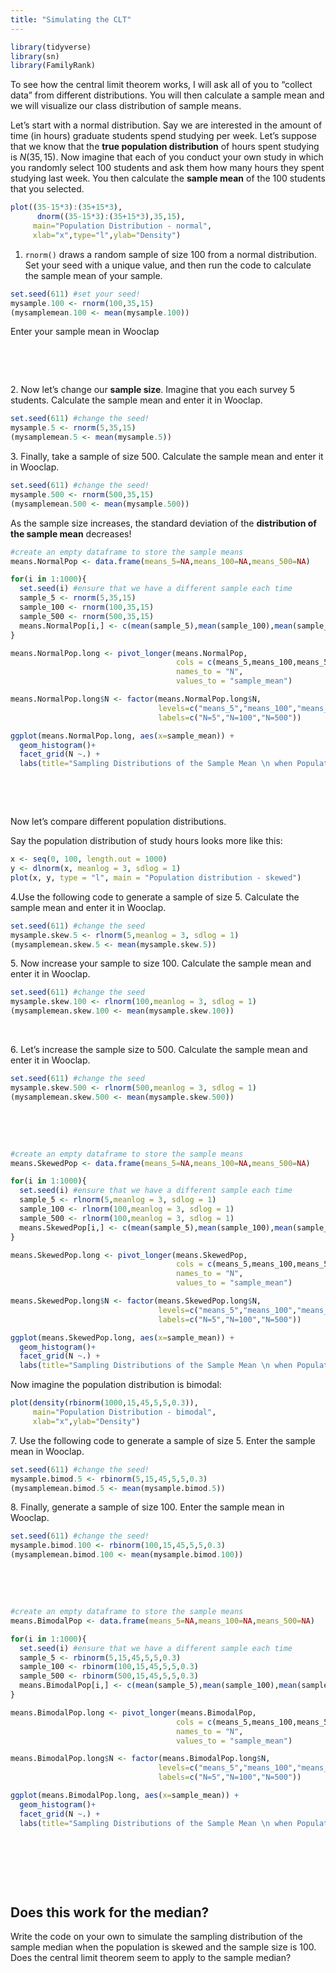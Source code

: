```yaml
---
title: "Simulating the CLT"
---
```


```r
library(tidyverse)
library(sn)
library(FamilyRank)
```

To see how the central limit theorem works, I will ask all of you to "collect data" from different distributions. You will then calculate a sample mean and we will visualize our class distribution of sample means.

Let's start with a normal distribution. Say we are interested in the amount of time (in hours) graduate students spend studying per week. Let's suppose that we know that the **true population distribution** of hours spent studying is $N(35,15)$. Now imagine that each of you conduct your own study in which you randomly select 100 students and ask them how many hours they spent studying last week. You then calculate the **sample mean** of the 100 students that you selected.

```r
plot((35-15*3):(35+15*3),
      dnorm((35-15*3):(35+15*3),35,15),
     main="Population Distribution - normal",
     xlab="x",type="l",ylab="Density")
```

1.  `rnorm()` draws a random sample of size 100 from a normal distribution. Set your seed with a unique value, and then run the code to calculate the sample mean of your sample.

```r
set.seed(611) #set your seed!
mysample.100 <- rnorm(100,35,15)
(mysamplemean.100 <- mean(mysample.100))
```

Enter your sample mean in Wooclap

 

 

2\. Now let's change our **sample size**. Imagine that you each survey 5 students. Calculate the sample mean and enter it in Wooclap.

```r
set.seed(611) #change the seed!
mysample.5 <- rnorm(5,35,15)
(mysamplemean.5 <- mean(mysample.5))
```

3\. Finally, take a sample of size 500. Calculate the sample mean and enter it in Wooclap.

```r
set.seed(611) #change the seed!
mysample.500 <- rnorm(500,35,15)
(mysamplemean.500 <- mean(mysample.500))
```

As the sample size increases, the standard deviation of the **distribution of the sample mean** decreases!

```r
#create an empty dataframe to store the sample means 
means.NormalPop <- data.frame(means_5=NA,means_100=NA,means_500=NA) 

for(i in 1:1000){
  set.seed(i) #ensure that we have a different sample each time
  sample_5 <- rnorm(5,35,15)
  sample_100 <- rnorm(100,35,15)
  sample_500 <- rnorm(500,35,15)
  means.NormalPop[i,] <- c(mean(sample_5),mean(sample_100),mean(sample_500))
}

means.NormalPop.long <- pivot_longer(means.NormalPop,
                                     cols = c(means_5,means_100,means_500),
                                     names_to = "N",
                                     values_to = "sample_mean")

means.NormalPop.long$N <- factor(means.NormalPop.long$N,
                                 levels=c("means_5","means_100","means_500"),
                                 labels=c("N=5","N=100","N=500"))

ggplot(means.NormalPop.long, aes(x=sample_mean)) +
  geom_histogram()+
  facet_grid(N ~.) +
  labs(title="Sampling Distributions of the Sample Mean \n when Population is Normal")
```

 

 

Now let's compare different population distributions.

Say the population distribution of study hours looks more like this:

```r
x <- seq(0, 100, length.out = 1000)
y <- dlnorm(x, meanlog = 3, sdlog = 1)
plot(x, y, type = "l", main = "Population distribution - skewed")
```

4.Use the following code to generate a sample of size 5. Calculate the sample mean and enter it in Wooclap.

```r
set.seed(611) #change the seed
mysample.skew.5 <- rlnorm(5,meanlog = 3, sdlog = 1)
(mysamplemean.skew.5 <- mean(mysample.skew.5))

```

5\. Now increase your sample to size 100. Calculate the sample mean and enter it in Wooclap.

```r
set.seed(611) #change the seed
mysample.skew.100 <- rlnorm(100,meanlog = 3, sdlog = 1)
(mysamplemean.skew.100 <- mean(mysample.skew.100))
```

 

6\. Let's increase the sample size to 500. Calculate the sample mean and enter it in Wooclap.

```r
set.seed(611) #change the seed
mysample.skew.500 <- rlnorm(500,meanlog = 3, sdlog = 1)
(mysamplemean.skew.500 <- mean(mysample.skew.500))
```

 

 

```r
#create an empty dataframe to store the sample means 
means.SkewedPop <- data.frame(means_5=NA,means_100=NA,means_500=NA) 

for(i in 1:1000){
  set.seed(i) #ensure that we have a different sample each time
  sample_5 <- rlnorm(5,meanlog = 3, sdlog = 1)
  sample_100 <- rlnorm(100,meanlog = 3, sdlog = 1)
  sample_500 <- rlnorm(100,meanlog = 3, sdlog = 1)
  means.SkewedPop[i,] <- c(mean(sample_5),mean(sample_100),mean(sample_500))
}

means.SkewedPop.long <- pivot_longer(means.SkewedPop,
                                     cols = c(means_5,means_100,means_500),
                                     names_to = "N",
                                     values_to = "sample_mean")

means.SkewedPop.long$N <- factor(means.SkewedPop.long$N,
                                 levels=c("means_5","means_100","means_500"),
                                 labels=c("N=5","N=100","N=500"))

ggplot(means.SkewedPop.long, aes(x=sample_mean)) +
  geom_histogram()+
  facet_grid(N ~.) +
  labs(title="Sampling Distributions of the Sample Mean \n when Population is Skewed")
```

Now imagine the population distribution is bimodal:

```r
plot(density(rbinorm(1000,15,45,5,5,0.3)),
     main="Population Distribution - bimodal",
     xlab="x",ylab="Density")
```

7\. Use the following code to generate a sample of size 5. Enter the sample mean in Wooclap.

```r
set.seed(611) #change the seed!
mysample.bimod.5 <- rbinorm(5,15,45,5,5,0.3)
(mysamplemean.bimod.5 <- mean(mysample.bimod.5))

```

8\. Finally, generate a sample of size 100. Enter the sample mean in Wooclap.

```r
set.seed(611) #change the seed!
mysample.bimod.100 <- rbinorm(100,15,45,5,5,0.3)
(mysamplemean.bimod.100 <- mean(mysample.bimod.100))

```

 

 

```r
#create an empty dataframe to store the sample means 
means.BimodalPop <- data.frame(means_5=NA,means_100=NA,means_500=NA) 

for(i in 1:1000){
  set.seed(i) #ensure that we have a different sample each time
  sample_5 <- rbinorm(5,15,45,5,5,0.3)
  sample_100 <- rbinorm(100,15,45,5,5,0.3)
  sample_500 <- rbinorm(500,15,45,5,5,0.3)
  means.BimodalPop[i,] <- c(mean(sample_5),mean(sample_100),mean(sample_500))
}

means.BimodalPop.long <- pivot_longer(means.BimodalPop,
                                     cols = c(means_5,means_100,means_500),
                                     names_to = "N",
                                     values_to = "sample_mean")

means.BimodalPop.long$N <- factor(means.BimodalPop.long$N,
                                 levels=c("means_5","means_100","means_500"),
                                 labels=c("N=5","N=100","N=500"))

ggplot(means.BimodalPop.long, aes(x=sample_mean)) +
  geom_histogram()+
  facet_grid(N ~.) +
  labs(title="Sampling Distributions of the Sample Mean \n when Population is Bimodal")
```

 

 

 

## Does this work for the median?

Write the code on your own to simulate the sampling distribution of the sample median when the population is skewed and the sample size is 100. Does the central limit theorem seem to apply to the sample median?
